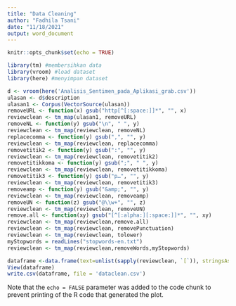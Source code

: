 ---
title: "Data Cleaning"
author: "Fadhila Tsani"
date: "11/18/2021"
output: word_document
---

```{r setup, include=FALSE}
knitr::opts_chunk$set(echo = TRUE)
```

```{r rlib}
library(tm) #membersihkan data
library(vroom) #load dataset
library(here) #menyimpan dataset
```

```{r load dataset}
d <- vroom(here('Analisis_Sentimen_pada_Aplikasi_grab.csv'))
ulasan <- d$description
ulasan1 <- Corpus(VectorSource(ulasan))
removeURL <- function(x) gsub("http[^[:space:]]*", "", x)
reviewclean <- tm_map(ulasan1, removeURL)
removeNL <- function(y) gsub("\n", " ", y)
reviewclean <- tm_map(reviewclean, removeNL)
replacecomma <- function(y) gsub(",", "", y)
reviewclean <- tm_map(reviewclean, replacecomma)
removetitik2 <- function(y) gsub(":", "", y)
reviewclean <- tm_map(reviewclean, removetitik2)
removetitikkoma <- function(y) gsub(";", " ", y)
reviewclean <- tm_map(reviewclean, removetitikkoma)
removetitik3 <- function(y) gsub("p…", "", y)
reviewclean <- tm_map(reviewclean, removetitik3)
removeamp <- function(y) gsub("&amp;", "", y)
reviewclean <- tm_map(reviewclean, removeamp)
removeUN <- function(z) gsub("@\\w+", "", z)
reviewclean <- tm_map(reviewclean, removeUN)
remove.all <- function(xy) gsub("[^[:alpha:][:space:]]*", "", xy)
reviewclean <- tm_map(reviewclean,remove.all)
reviewclean <- tm_map(reviewclean, removePunctuation)
reviewclean <- tm_map(reviewclean, tolower)
myStopwords = readLines("stopwords-en.txt")
reviewclean <- tm_map(reviewclean,removeWords,myStopwords)

dataframe <-data.frame(text=unlist(sapply(reviewclean, `[`)), stringsAsFactors=F)
View(dataframe)
write.csv(dataframe, file = 'dataclean.csv')
```

Note that the `echo = FALSE` parameter was added to the code chunk to prevent printing of the R code that generated the plot.
